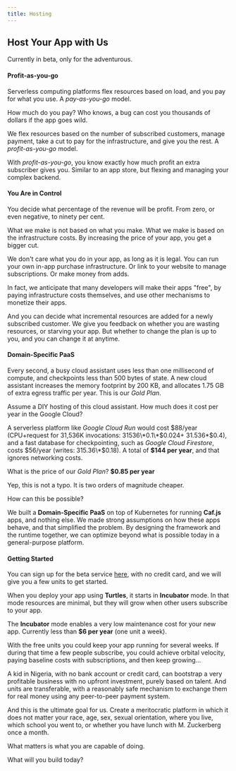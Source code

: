 ```yaml
---
title: Hosting
---
```

## Host Your App with Us

Currently in beta, only for the adventurous.

#### Profit-as-you-go

Serverless computing platforms flex resources based on load, and you pay for what you use. A *pay-as-you-go* model.

How much do you pay? Who knows, a bug can cost you thousands of dollars if the app goes wild.

We flex resources based on the number of subscribed customers, manage payment, take a cut to pay for the infrastructure, and give you the rest. A *profit-as-you-go* model.

With *profit-as-you-go*, you know exactly how much profit an extra subscriber gives you. Similar to an app store, but flexing and managing your complex backend.

#### You Are in Control

You decide what percentage of the revenue will be profit. From zero, or even negative, to ninety per cent.

What we make is not based on what you make. What we make is based on the infrastructure costs. By increasing the price of your app, you get a bigger cut.

We don't care what you do in your app, as long as it is legal. You can run your own in-app purchase infrastructure. Or link to your website to manage subscriptions. Or make money from adds.

In fact, we anticipate that many developers will make their apps "free", by paying infrastructure costs themselves, and use other mechanisms to monetize their apps.

And you can decide what incremental resources are added for a newly subscribed customer. We give you feedback on whether you are wasting resources, or starving your app. But whether to change the plan is up to you, and you can change it at anytime.

#### Domain-Specific PaaS

Every second, a busy cloud assistant uses less than one millisecond of compute, and checkpoints less than 500 bytes of state. A new cloud assistant increases the memory footprint by 200 KB, and allocates 1.75 GB of extra egress traffic per year. This is our *Gold Plan*.

Assume a DIY hosting of this cloud assistant. How much does it cost per year in the Google Cloud?

A serverless platform like *Google Cloud Run* would cost $88/year (CPU+request for 31,536K invocations: 31536\*0.1\*$0.024+ 31.536\*$0.4), and a fast database for checkpointing, such as *Google Cloud Firestore*, costs $56/year (writes: 315.36\*$0.18). A total of **$144 per year**, and that ignores networking costs.

What is the price of our *Gold Plan*? **$0.85 per year**

Yep, this is not a typo. It is two orders of magnitude cheaper.

How can this be possible?

We built a **Domain-Specific PaaS** on top of Kubernetes for running **Caf.js** apps, and nothing else. We made strong assumptions on how these apps behave, and that simplified the problem. By designing the framework and the runtime together, we can optimize beyond what is possible today in a general-purpose platform.

#### Getting Started

You can sign up for the beta service [here](https://root-launcher.cafjs.com), with no credit card, and we will give you a few units to get started.

When you deploy your app using **Turtles**, it starts in **Incubator** mode. In that mode resources are minimal, but they will grow when other users subscribe to your app.

The **Incubator** mode enables a very low maintenance cost for your new app. Currently less than **$6 per year** (one unit a week).

With the free units you could keep your app running for several weeks. If during that time a few people subscribe, you could achieve orbital velocity, paying baseline costs with subscriptions, and then keep growing...

A kid in Nigeria, with no bank account or credit card, can bootstrap a very profitable business with no upfront investment, purely based on talent. And units are transferable, with a reasonably safe mechanism to exchange them for real money using any peer-to-peer payment system.

And this is the ultimate goal for us. Create a meritocratic platform in which it does not matter your race, age, sex, sexual orientation, where you live, which school you went to, or whether you have lunch with M. Zuckerberg once a month.

What matters is what you are capable of doing.

What will you build today?
